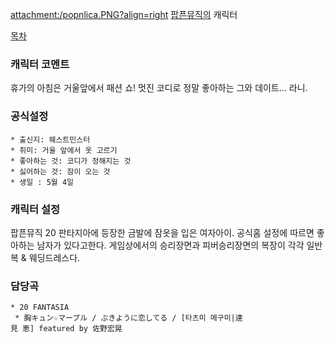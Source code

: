 attachment:/popnlica.PNG?align=right
[[팝픈뮤직]]의 캐릭터

[[목차]]

=== 캐릭터 코멘트 ===
휴가의 아침은 거울앞에서 패션 쇼! 멋진 코디로 정말 좋아하는 그와 데이트... 라니. 

=== 공식설정 ===
 * 출신지: 웨스트민스터
 * 취미: 거울 앞에서 옷 고르기
 * 좋아하는 것: 코디가 정해지는 것
 * 싫어하는 것: 잠이 오는 것
 * 생일 : 5월 4일
=== 캐릭터 설정 ===
팝픈뮤직 20 판타지아에 등장한 금발에 잠옷을 입은 여자아이. 공식홈 설정에 따르면 좋아하는 남자가 있다고한다. 게임상에서의 승리장면과 피버승리장면의 복장이 각각 일반복 & 웨딩드레스다.

=== 담당곡 ===
 * 20 FANTASIA
  * 胸キュン☆マーブル / ぶきように恋してる / [타츠미 메구미|達見 恵] featured by 佐野宏晃
